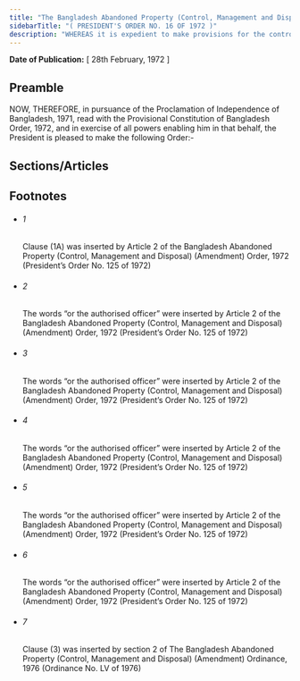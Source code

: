 ```yaml
---
title: "The Bangladesh Abandoned Property (Control, Management and Disposal) Order, 1972 (President's Order)"
sidebarTitle: "( PRESIDENT'S ORDER NO. 16 OF 1972 )"
description: "WHEREAS it is expedient to make provisions for the control, management and disposal of certain property abandoned by certain persons who are not present in Bangladesh or whose whereabouts are not known or who have ceased to occupy or supervise or manage in person their property, or who are enemy aliens;"
---
```


**Date of Publication:** [ 28th February, 1972 ]

## Preamble

NOW, THEREFORE, in pursuance of the Proclamation of Independence of Bangladesh, 1971, read with the Provisional Constitution of Bangladesh Order, 1972, and in exercise of all powers enabling him in that behalf, the President is pleased to make the following Order:-

## Sections/Articles

## Footnotes

- ###### 1

  Clause (1A) was inserted by Article 2 of the Bangladesh Abandoned Property (Control, Management and Disposal) (Amendment) Order, 1972 (President’s Order No. 125 of 1972)

- ###### 2

  The words “or the authorised officer” were inserted by Article 2 of the Bangladesh Abandoned Property (Control, Management and Disposal) (Amendment) Order, 1972 (President’s Order No. 125 of 1972)

- ###### 3

  The words “or the authorised officer” were inserted by Article 2 of the Bangladesh Abandoned Property (Control, Management and Disposal) (Amendment) Order, 1972 (President’s Order No. 125 of 1972)

- ###### 4

  The words “or the authorised officer” were inserted by Article 2 of the Bangladesh Abandoned Property (Control, Management and Disposal) (Amendment) Order, 1972 (President’s Order No. 125 of 1972)

- ###### 5

  The words “or the authorised officer” were inserted by Article 2 of the Bangladesh Abandoned Property (Control, Management and Disposal) (Amendment) Order, 1972 (President’s Order No. 125 of 1972)

- ###### 6

  The words “or the authorised officer” were inserted by Article 2 of the Bangladesh Abandoned Property (Control, Management and Disposal) (Amendment) Order, 1972 (President’s Order No. 125 of 1972)

- ###### 7

  Clause (3) was inserted by section 2 of The Bangladesh Abandoned Property (Control, Management and Disposal) (Amendment) Ordinance, 1976 (Ordinance No. LV of 1976)
